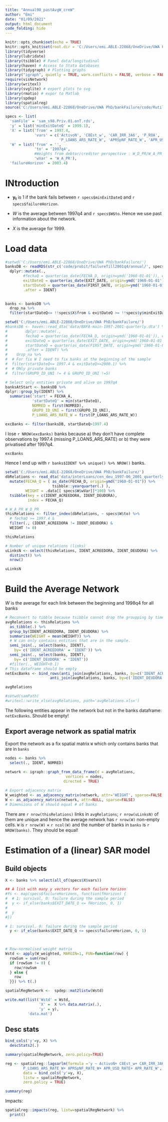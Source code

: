 ```yaml
---
title: "Annual98_pastAvgW_creW"
author: "Emi"
date: "01/09/2021"
output: html_document
code_folding: hide
---
```


```r
knitr::opts_chunk$set(echo = TRUE)
knitr::opts_knit$set(root.dir = 'C:/Users/emi.ABLE-22868/OneDrive/UWA PhD/bankFailure/')
library(tidyverse)
library(lubridate)
library(tsibble) # Panel data/longitudinal
library(haven) # Access to Stata databases
library(tidygraph) # Plotting graphs
library("igraph", quietly = TRUE, warn.conflicts = FALSE, verbose = FALSE)
require(visNetwork)
library(writexl)
library(svglite) # export plots to svg
library(rmatio) # expor to Matlab
library(spdep)
library(spatialreg)
source('C:/Users/emi.ABLE-22868/OneDrive/UWA PhD/bankFailure/code/Rutils/Emi_R_utils.R')

```

```{=html}
<style type="text/css">
.main-container {
  max-width: 1000px;
  margin-left: auto;
  margin-right: auto;
}
</style>
```

```r
specs <- list(
  'samFile' = 'sam_s98.Priv.01.onT.rds',
  'y' = list('minExitDateQ' = 1999.1),
  'X' = list('from' = 1997.4, 
             'vars' = c('ActivoN', 'C8Est_w', 'CAR_IRR_3A6', 'P_ROA', 'P_DEP_ARS_RATE',
                        'P_LOANS_ARS_RATE_W', 'APRSpNF_RATE_W', 'APR_USD_RATE', 'APR_RATE_W')),
  'W' = list('from' = '',
             'to' = '1997q4',
             #Weights from debtor/creditor perspective : W_D_PR/W_A_PR (Deudora / Acreeedora)
             'wVar' = 'W_A_PR'),
  'failureHorizon' = 2003.4)
```
# INtroduction

-   $\bm{y_t}$ is 1 if the bank fails between `r specs$minExitDateQ` and `r specs$failureHorizon`.

-   $W$ is the average between 1997q4 and `r specs$W$to`. Hence we use past information about the network.

-   $X$ is the average for 1999.

# Load data

```r
#setwd('C:/Users/emi.ABLE-22868/OneDrive/UWA PhD/bankFailure/')
banksDB <- readRDS(str_c('code/probit/failureTill2001q4/annual/', specs$samFile)) %>%
  dplyr::mutate(., 
        #fechaQ = quarter(as_date(FECHA_D, origin=ymd('1960-01-01')), with_year=TRUE),
        exitDateQ = quarter(as_date(EXIT_DATE, origin=ymd('1960-01-01')), with_year=TRUE),
        startDateQ = quarter(as_date(FIRST_DATE, origin=ymd('1960-01-01')), with_year=TRUE),
        .after = IDENT) 
  

banks <- banksDB %>%
  drop_na %>%
  filter(startDateQ<= !!specs$X$from & exitDateQ >= !!specs$y$minExitDateQ) 
```

```r
setwd('C:/Users/emi.ABLE-22868/OneDrive/UWA PhD/bankFailure/')
#banksDB <- haven::read_dta('data/BAFA-main-1997-2001-quarterly.dta') %>%
#        dplyr::mutate(., 
#        fechaQ = quarter(as_date(FECHA_D, origin=ymd('1960-01-01')), with_year=TRUE),
#        exitDateQ = quarter(as_date(EXIT_DATE, origin=ymd('1960-01-01')), with_year=TRUE),
#        startDateQ = quarter(as_date(FIRST_DATE, origin=ymd('1960-01-01')), with_year=TRUE),
#        .after = IDENT) %>%
#    drop_na %>%
#  # For fix W I need to fix banks at the beginning of the sample
#  filter(startDateQ<= 1997.4 & exitDateQ>=2000.1) %>%
#  # ONly private banks
#  filter(GRUPO_ID_UNI != 4 & GRUPO_ID_UNI !=5)

# Select only entities private and alive on 1997q4
banksAtStart <- banksDB %>%
dplyr::group_by(IDENT) %>%
  summarise('start' = FECHA_A,
            'startDateQ' = min(startDateQ),
            NOMRED = first(NOMRED),
            GRUPO_ID_UNI = first(GRUPO_ID_UNI),
            P_LOANS_ARS_RATE_W = first(P_LOANS_ARS_RATE_W))

excBanks <- filter(banksDB, startDateQ>1997.4)
```

I lose `r NROW(excBanks)` banks because a) they don't have complete observations by 1997.4 (missing P_LOANS_ARS_RATE) or b) they were privatised after 1997q4.

```r
excBanks
```

Hence I end up with `r banks$IDENT %>% unique() %>% NROW()` banks.

```r
setwd('C:/Users/emi.ABLE-22868/OneDrive/UWA PhD/bankFailure/')
dbRelations <- read_dta('data/interLoans/cen_deu_1997-06_2001_quarterly.dta') %>%
  mutate(FECHA_Q = ( as_date(FECHA_D, origin=ymd("1960-01-01")) %>% 
                     tsibble::yearquarter(.) ),
         WEIGHT = .data[[ specs$W$wVar]]*100) %>%
  tsibble(key = c(IDENT_ACREEDORA, IDENT_DEUDORA), 
          index = FECHA_Q)

# W_A_PR W_D_PR
thisRelations <- filter_index(dbRelations, ~ specs$W$to) %>%
  # fechaQ >= 1997.4 &
  filter(., (IDENT_ACREEDORA != IDENT_DEUDORA) &
  WEIGHT != 0)

thisRelations

# Number of unique relations (links)
uLinksN <- select(thisRelations, IDENT_ACREEDORA, IDENT_DEUDORA) %>%
  distinct() %>%
  nrow()

uLinksN

```

# Build the Average Network

$W$ is the average for each link between the beginning and 1998q4 for all banks

```r
# Reconvert to tibble because tsibble cannot drop the groupping by time (index)
avgRelations <- thisRelations %>%
  as_tibble(.) %>%
  group_by(IDENT_ACREEDORA, IDENT_DEUDORA) %>%
  summarise(WEIGHT = mean(WEIGHT)) %>%
  # W can only contains entities that are in the sample. 
  semi_join(., select(banks, IDENT), 
    by= c('IDENT_ACREEDORA' = 'IDENT')) %>%
  semi_join(., select(banks, IDENT), 
    by= c('IDENT_DEUDORA' = 'IDENT')) 
  #filter(., WEIGHT<0.1)
# This dataframe should be empty
netExcBanks <- bind_rows(anti_join(avgRelations, banks, by=c('IDENT_ACREEDORA' = 'IDENT')),
                    anti_join(avgRelations, banks, by=c('IDENT_DEUDORA' = 'IDENT')))

avgRelations

#setwd(samPath)
#writexl::write_xlsx(avgRelations, path='avgRelations.xlsx')

```

The following entities appear in the network but not in the banks dataframe: `netExcBanks`. Should be empty!

## Export average network as spatial matrix

Export the network as a fix spatial matrix `W` which only contains banks that are in `banks`

```r
nodes <- banks %>%
  select(., IDENT, NOMRED)
  
network <- igraph::graph_from_data_frame(d = avgRelations, 
                           vertices = nodes,
                          directed = TRUE)

# Export adjacency matrix
W_weighted <- as_adjacency_matrix(network, attr='WEIGHT', sparse=FALSE)
W <- as_adjacency_matrix(network, attr=NULL, sparse=FALSE)
# Dimensions of W should equal # of banks
```

There are `r nrow(thisRelations)` links in `avgRelations`; `r nrow(uLinksN)` of them are unique and hence the average network has `r nrow(W)` non-empty cells. `W` is `r nrow(W)` $\times$ `r ncol(W)` and the number of banks in `banks` is `r NROW(banks)`. They should be equal!

# Estimation of a (linear) SAR model

## Build objects

```r
X <- banks %>% select(all_of(specs$X$vars))

## A list with many y vectors for each failure horizon
#Ys <- map(specs$failureHorizons, function(fHorizon) {
#  # 1: survival, 0: failure during the sample period
#  y <- if_else(banks$EXIT_DATE_Q <= fHorizon, 0, 1)
#  
#  y
#})

# 1: survival, 0: failure during the sample period
  y <- if_else(banks$EXIT_DATE_Q <= specs$failureHorizon, 0, 1)
  


# Row-normalised weight matrix
Wstd <- apply(W_weighted, MARGIN=1, FUN=function(row) { 
  rowSum = sum(row)
  if (rowSum != 0) {
    row/rowSum
  } else {
    row
  }}) %>% t(.)

spatialRegNetwork <-  spdep::mat2listw(Wstd) 
```

```r
write.mat(list('Wstd' = Wstd,
               'X' =  X %>% data.matrix(.),
               'y' = y),
          'data.mat')
```

## Desc stats

```r
bind_cols('y'=y, X) %>% 
  descStats2(.)
```

```r
summary(spatialRegNetwork, zero.policy=TRUE)
```

```r
reg <- spatialreg::lagsarlm(formula ='y ~ ActivoN+ C8Est_w+ CAR_IRR_3A6+ P_ROA+ P_DEP_ARS_RATE +
        P_LOANS_ARS_RATE_W+ APRSpNF_RATE_W+ APR_USD_RATE+ APR_RATE_W',
        data = bind_cols('y'=y, X),
        listw = spatialRegNetwork,
        zero.policy = TRUE)

summary(reg)
```

Impacts:

```r
spatialreg::impacts(reg, listw=spatialRegNetwork) %>%
  print()
```
